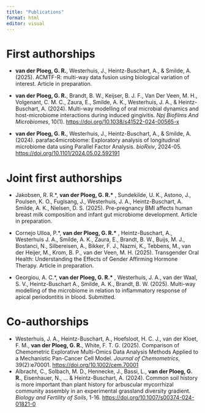 ```yaml
---
title: "Publications"
format: html
editor: visual
---
```


# First authorships

-   **van der Ploeg, G. R.**, Westerhuis, J., Heintz-Buschart, A., & Smilde, A. (2025). ACMTF-R: multi-way data fusion using biological variation of interest. Article in preparation.

-   **van der Ploeg, G. R.**, Brandt, B. W., Keijser, B. J. F., Van Der Veen, M. H., Volgenant, C. M. C., Zaura, E., Smilde, A. K., Westerhuis, J. A., & Heintz-Buschart, A. (2024). Multi-way modelling of oral microbial dynamics and host-microbiome interactions during induced gingivitis. *Npj Biofilms And Microbiomes*, 10(1). <https://doi.org/10.1038/s41522-024-00565-x>

-   **van der Ploeg, G. R.**, Westerhuis, J., Heintz-Buschart, A., & Smilde, A. (2024). parafac4microbiome: Exploratory analysis of longitudinal microbiome data using Parallel Factor Analysis. *bioRxiv*, 2024-05. <https://doi.org/10.1101/2024.05.02.592191>

# Joint first authorships

-   Jakobsen, R. R.\*, **van der Ploeg, G. R.\*** , Sundekilde, U. K., Astono, J., Poulsen, K. O., Fuglsang, J., Westerhuis, J. A., Heintz-Buschart, A. Smilde, A. K., Nielsen, D. S. (2025). Pre-pregnancy BMI affects human breast milk composition and infant gut microbiome development. Article in preparation.

-   Cornejo Ulloa, P.\*, **van der Ploeg, G. R.\*** , Heintz-Buschart, A., Westerhuis J. A., Smilde, A. K., Zaura, E., Brandt, B. W., Buijs, M. J., Bostanci, N., Silbereisen, A., Bikker, F. J., Nazmi, K., Tebbens, M., van der Heijer, M., Krom, B. P., van der Veen, M. H. (2025). Transgender Oral Health: Understanding the Effects of Gender Affirming Hormone Therapy. Article in preparation.

-   Georgiou, A. C.\*, **van der Ploeg, G. R.\*** , Westerhuis, J. A., van der Waal, S. V., Heintz-Buschart A., Smilde, A. K., Brandt, B. W. (2025). Multi-way modelling of the microbiome in relation to inflammatory response of apical periodontitis in blood. Submitted.

# Co-authorships

-   Westerhuis, J. A., Heintz-Buschart, A., Hoefsloot, H. C. J., van der Kloet, F. M., **van der Ploeg, G. R.**, White, F. T. G. (2025). Comparison of Chemometric Explorative Multi-Omics Data Analysis Methods Applied to a Mechanistic Pan-Cancer Cell Model. *Journal of Chemometrics*, 39(2):e70001. <https://doi.org/10.1002/cem.70001>
-   Albracht, C., Solbach, M. D., Hennecke, J., Bassi, L., **van der Ploeg, G. R.**, Eisenhauer, N., ... & Heintz-Buschart, A. (2024). Common soil history is more important than plant history for arbuscular mycorrhizal community assembly in an experimental grassland diversity gradient. *Biology and Fertility of Soils*, 1-16. <https://doi.org/10.1007/s00374-024-01821-0>
